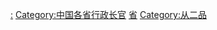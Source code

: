 {{Catmore|承宣布政使司布政使}}

[[Category:承宣布政使司|:]]
[[Category:中国各省行政长官|Category:中国各省行政长官]]
[[Category:東亞古代地方官員|省]]
[[Category:从二品|Category:从二品]]
